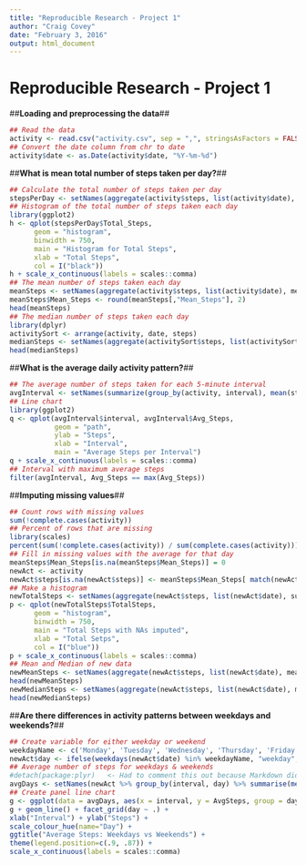 ```yaml
---
title: "Reproducible Research - Project 1"
author: "Craig Covey"
date: "February 3, 2016"
output: html_document
---
```

Reproducible Research - Project 1
=================================

##**Loading and preprocessing the data**##

```r
## Read the data
activity <- read.csv("activity.csv", sep = ",", stringsAsFactors = FALSE)
## Convert the date column from chr to date
activity$date <- as.Date(activity$date, "%Y-%m-%d")
```

##**What is mean total number of steps taken per day?**##

```r
## Calculate the total number of steps taken per day
stepsPerDay <- setNames(aggregate(activity$steps, list(activity$date), sum), c("Date", "Total_Steps"))
## Histogram of the total number of steps taken each day
library(ggplot2)
h <- qplot(stepsPerDay$Total_Steps,
      geom = "histogram",
      binwidth = 750,
      main = "Histogram for Total Steps",
      xlab = "Total Steps",
      col = I("black"))
h + scale_x_continuous(labels = scales::comma)
## The mean number of steps taken each day
meanSteps <- setNames(aggregate(activity$steps, list(activity$date), mean), c("Date", "Mean_Steps"))
meanSteps$Mean_Steps <- round(meanSteps[,"Mean_Steps"], 2)
head(meanSteps)
## The median number of steps taken each day
library(dplyr)
activitySort <- arrange(activity, date, steps)
medianSteps <- setNames(aggregate(activitySort$steps, list(activitySort$date), median), c("Date", "Median_Steps"))
head(medianSteps)
```

##**What is the average daily activity pattern?**##

```r
## The average number of steps taken for each 5-minute interval
avgInterval <- setNames(summarize(group_by(activity, interval), mean(steps, na.rm = TRUE)), c("interval", "Avg_Steps"))
## Line chart
library(ggplot2)
q <- qplot(avgInterval$interval, avgInterval$Avg_Steps,
           geom = "path",
           ylab = "Steps",
           xlab = "Interval",
           main = "Average Steps per Interval")
q + scale_x_continuous(labels = scales::comma)
## Interval with maximum average steps
filter(avgInterval, Avg_Steps == max(Avg_Steps))
```

##**Imputing missing values**##

```r
## Count rows with missing values
sum(!complete.cases(activity))
## Percent of rows that are missing
library(scales)
percent(sum(!complete.cases(activity)) / sum(complete.cases(activity)))
## Fill in missing values with the average for that day
meanSteps$Mean_Steps[is.na(meanSteps$Mean_Steps)] = 0
newAct <- activity
newAct$steps[is.na(newAct$steps)] <- meanSteps$Mean_Steps[ match(newAct$date , meanSteps$Date) ]
## Make a histogram
newTotalSteps <- setNames(aggregate(newAct$steps, list(newAct$date), sum), c("Date", "TotalSteps"))
p <- qplot(newTotalSteps$TotalSteps, 
      geom = "histogram",
      binwidth = 750,
      main = "Total Steps with NAs imputed",
      xlab = "Total Setps",
      col = I("blue"))
p + scale_x_continuous(labels = scales::comma)
## Mean and Median of new data
newMeanSteps <- setNames(aggregate(newAct$steps, list(newAct$date), mean), c("Date", "MeanSteps"))
head(newMeanSteps)
newMedianSteps <- setNames(aggregate(newAct$steps, list(newAct$date), median), c("Date", "MedianSteps"))
head(newMedianSteps)
```

##**Are there differences in activity patterns between weekdays and weekends?**##

```r
## Create variable for either weekday or weekend
weekdayName <- c('Monday', 'Tuesday', 'Wednesday', 'Thursday', 'Friday')
newAct$day <- ifelse(weekdays(newAct$date) %in% weekdayName, "weekday", "weekend")
## Average number of steps for weekdays & weekends
#detach(package:plyr)   <- Had to comment this out because Markdown didn't like it
avgDays <- setNames(newAct %>% group_by(interval, day) %>% summarise(mean(steps, na.rm = TRUE)), c("interval", "day", "AvgSteps"))
## Create panel line chart
g <- ggplot(data = avgDays, aes(x = interval, y = AvgSteps, group = day, color = day))
g + geom_line() + facet_grid(day ~ .) +
xlab("Interval") + ylab("Steps") +
scale_colour_hue(name="Day") +
ggtitle("Average Steps: Weekdays vs Weekends") +
theme(legend.position=c(.9, .87)) +
scale_x_continuous(labels = scales::comma)
```
